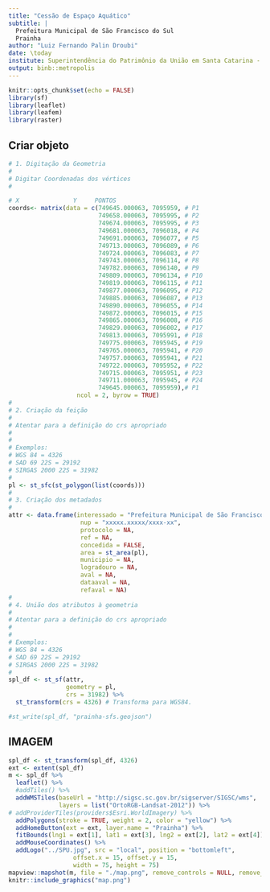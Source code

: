 ```yaml
---
title: "Cessão de Espaço Aquático"
subtitle: |
  Prefeitura Municipal de São Francisco do Sul
  Prainha
author: "Luiz Fernando Palin Droubi"
date: \today
institute: Superintendência do Patrimônio da União em Santa Catarina - SPU/SC
output: binb::metropolis
---
```


```r
knitr::opts_chunk$set(echo = FALSE)
library(sf)
library(leaflet)
library(leafem)
library(raster)
```


## Criar objeto

```r
# 1. Digitação da Geometria
#  
# Digitar Coordenadas dos vértices
#

# X               Y     PONTOS
coords<- matrix(data = c(749645.000063, 7095959, # P1
                         749658.000063, 7095995, # P2
                         749674.000063, 7095995, # P3
                         749681.000063, 7096018, # P4
                         749691.000063, 7096077, # P5
                         749713.000063, 7096089, # P6
                         749724.000063, 7096083, # P7
                         749743.000063, 7096114, # P8
                         749782.000063, 7096140, # P9
                         749809.000063, 7096134, # P10
                         749819.000063, 7096115, # P11
                         749877.000063, 7096095, # P12
                         749885.000063, 7096087, # P13
                         749890.000063, 7096055, # P14
                         749872.000063, 7096015, # P15
                         749865.000063, 7096008, # P16
                         749829.000063, 7096002, # P17
                         749813.000063, 7095991, # P18
                         749775.000063, 7095945, # P19
                         749765.000063, 7095941, # P20
                         749757.000063, 7095941, # P21
                         749722.000063, 7095952, # P22
                         749715.000063, 7095951, # P23
                         749711.000063, 7095945, # P24
                         749645.000063, 7095959),# P1
                   ncol = 2, byrow = TRUE)
#
# 2. Criação da feição  
#
# Atentar para a definição do crs apropriado
# 
#
# Exemplos:
# WGS 84 = 4326
# SAD 69 22S = 29192
# SIRGAS 2000 22S = 31982
#
pl <- st_sfc(st_polygon(list(coords)))
#
# 3. Criação dos metadados  
#
attr <- data.frame(interessado = "Prefeitura Municipal de São Francisco do Sul",
                    nup = "xxxxx.xxxxx/xxxx-xx",
                    protocolo = NA,
                    ref = NA,
                    concedida = FALSE,
                    area = st_area(pl),
                    municipio = NA,
                    logradouro = NA,
                    aval = NA,
                    dataaval = NA,
                    refaval = NA)
#
# 4. União dos atributos à geometria
#
# Atentar para a definição do crs apropriado
# 
#
# Exemplos:
# WGS 84 = 4326
# SAD 69 22S = 29192
# SIRGAS 2000 22S = 31982
#
spl_df <- st_sf(attr,
                geometry = pl, 
                crs = 31982) %>%
  st_transform(crs = 4326) # Transforma para WGS84.
```

```r
#st_write(spl_df, "prainha-sfs.geojson")
```


## IMAGEM

```r
spl_df <- st_transform(spl_df, 4326)
ext <- extent(spl_df)
m <- spl_df %>%
  leaflet() %>%
  #addTiles() %>%
  addWMSTiles(baseUrl = "http://sigsc.sc.gov.br/sigserver/SIGSC/wms", 
              layers = list("OrtoRGB-Landsat-2012")) %>%
# addProviderTiles(providers$Esri.WorldImagery) %>%
  addPolygons(stroke = TRUE, weight = 2, color = "yellow") %>%
  addHomeButton(ext = ext, layer.name = "Prainha") %>%
  fitBounds(lng1 = ext[1], lat1 = ext[3], lng2 = ext[2], lat2 = ext[4]) %>% 
  addMouseCoordinates() %>%
  addLogo("../SPU.jpg", src = "local", position = "bottomleft", 
                  offset.x = 15, offset.y = 15, 
                  width = 75, height = 75)
mapview::mapshot(m, file = "./map.png", remove_controls = NULL, remove_url = FALSE)
knitr::include_graphics("map.png")
```
